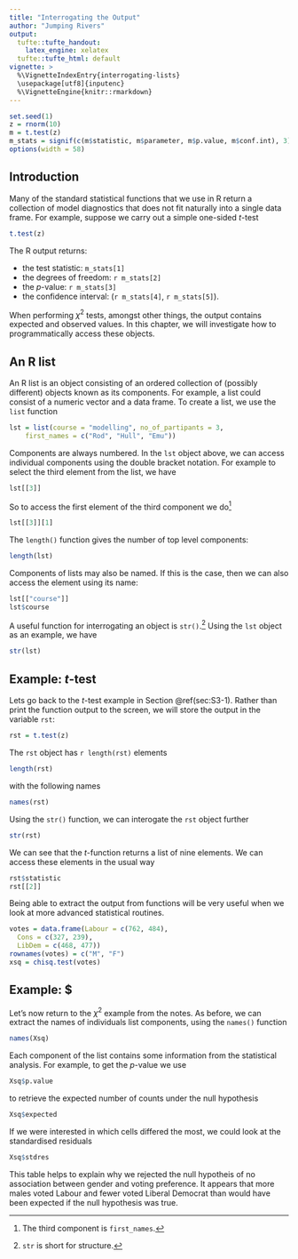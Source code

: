 ```yaml
---
title: "Interrogating the Output"
author: "Jumping Rivers"
output:
  tufte::tufte_handout:
    latex_engine: xelatex
  tufte::tufte_html: default
vignette: >
  %\VignetteIndexEntry{interrogating-lists}
  \usepackage[utf8]{inputenc}
  %\VignetteEngine{knitr::rmarkdown}
---
```


```r
set.seed(1)
z = rnorm(10)
m = t.test(z)
m_stats = signif(c(m$statistic, m$parameter, m$p.value, m$conf.int), 3)
options(width = 58)
``` 
## Introduction

Many of the standard statistical functions that we use in R return a collection
of model diagnostics that does not fit naturally into a single data frame. For
example, suppose we carry out a simple one-sided $t$-test

```r
t.test(z)
``` 

\noindent The R output returns:

- the test statistic: `m_stats[1]`
- the degrees of freedom: `r m_stats[2]`
- the $p$-value: `r m_stats[3]`
- the confidence interval: (`r m_stats[4]`, `r m_stats[5]`). 

When performing $\chi^2$ tests, amongst other things, the output contains
expected and observed values. In this chapter, we will investigate how to
programmatically access these objects.

## An R list

An R list is an object consisting of an ordered collection of (possibly
different) objects known as its components. For example, a list could consist of
a numeric vector and a data frame. To create a list, we use the `list` function

```r
lst = list(course = "modelling", no_of_partipants = 3,
    first_names = c("Rod", "Hull", "Emu"))
``` 

\noindent Components are always numbered. In the `lst` object above, we can access
individual components using the double bracket notation. For example to select
the third element from the list, we have

```r
lst[[3]]
``` 

\noindent So to access the first element of the third component we
do^[The third component is `first_names`.]

```r
lst[[3]][1]
``` 

\noindent The `length()` function gives the number of top level components:

```r
length(lst)
``` 

\noindent Components of lists may also be named. If this is the case, then we
can also access the element using its name:

```r
lst[["course"]]
lst$course
``` 

\noindent A useful function for interrogating an object is
`str()`.^[`str` is short for structure.] Using the `lst` object
as an example, we have

```r
str(lst)
``` 


## Example: $t$-test

Lets go back to the $t$-test example in Section \@ref(sec:S3-1). Rather than print
the function output to the screen, we will store the output in the variable
`rst`:

```r
rst = t.test(z)
``` 

\noindent The `rst` object has `r length(rst)` elements

```r
length(rst)
``` 

\noindent with the following names

```r
names(rst)
``` 

\noindent Using the `str()` function, we can interogate the `rst` object further

```r
str(rst)
``` 

\noindent We can see that the $t$-function returns a list of nine elements. We can access
these elements in the usual way

```r
rst$statistic
rst[[2]]
``` 

\noindent Being able to extract the output from functions will be very useful
when we look at more advanced statistical routines.


```r
votes = data.frame(Labour = c(762, 484),
  Cons = c(327, 239),
  LibDem = c(468, 477))
rownames(votes) = c("M", "F")
xsq = chisq.test(votes)
``` 


## Example: $

Let's now return to the $\chi^2$ example from the notes. As
before, we can extract the names of individuals list components, using the
`names()` function\sidenote{I would also use the `str()` function, but to
  save space in the notes, I've omitted the output.}

```r
names(Xsq)
``` 

\noindent Each component of the list contains some information from the
statistical analysis. For example, to get the $p$-value we use

```r
Xsq$p.value
``` 

\noindent to retrieve the expected number of counts under the null hypothesis

```r
Xsq$expected
``` 

\noindent If we were interested in which cells differed the most, we could look
at the standardised residuals

```r
Xsq$stdres
``` 

\noindent This table helps to explain why we rejected the null hypotheis of no association
between gender and voting preference. It appears that more males voted Labour
and fewer voted Liberal Democrat than would have been expected if the null hypothesis
was true.